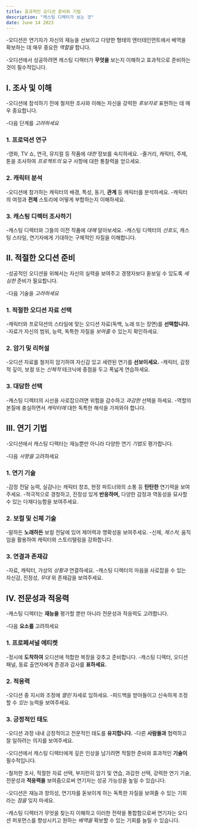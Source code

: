 ```yaml
---
title: 효과적인 오디션 준비와 기법
description: "캐스팅 디렉터가 보는 것"
date: June 14 2023
---
```


-오디션은 연기자가 자신의 재능을 선보이고 다양한 형태의 엔터테인먼트에서 배역을 확보하는 데 매우 중요한 _역할을_ 합니다. 


-오디션에서 성공하려면 캐스팅 디렉터가 **무엇을** 보는지 이해하고 효과적으로 준비하는 것이 필수적입니다. 




## I. 조사 및 이해
-오디션에 참석하기 전에 철저한 조사와 이해는 자신을 강력한 _후보자로_ 표현하는 데 매우 중요합니다. 


-다음 단계를 _고려하세요_

### 1. 프로덕션 연구
-영화, TV 쇼, 연극, 뮤지컬 등 작품에 _대한_ 정보를 숙지하세요.
-줄거리, 캐릭터, 주제, 톤을 조사하여 _프로젝트의_ 요구 사항에 대한 통찰력을 얻으세요.
### 2. 캐릭터 분석
-오디션에 참가하는 캐릭터의 배경, 특성, 동기, **관계** 등 캐릭터를 분석하세요.
-캐릭터의 여정과 **전체** 스토리에 어떻게 부합하는지 이해하세요.
### 3. 캐스팅 디렉터 조사하기
-캐스팅 디렉터와 그들의 이전 작품에 _대해_ 알아보세요.
-캐스팅 디렉터의 _선호도,_ 캐스팅 스타일, 연기자에게 기대하는 구체적인 자질을 이해합니다.
## II. 적절한 오디션 준비
-성공적인 오디션을 위해서는 자신의 실력을 보여주고 경쟁자보다 돋보일 수 있도록 _세심한_ 준비가 필요합니다. 


-다음 기술을 _고려하세요_

### 1. 적절한 오디션 자료 선택
-캐릭터와 프로덕션의 스타일에 맞는 오디션 자료(독백, 노래 또는 장면)를 **선택합니다.**
-자료가 자신의 범위, 능력, 독특한 자질을 _보여줄_ 수 있는지 확인하세요.
### 2. 암기 및 리허설
-오디션 자료를 철저히 암기하여 자신감 있고 세련된 연기를 **선보이세요.**
-캐릭터, 감정적 깊이, 보컬 또는 _신체적_ 테크닉에 중점을 두고 폭넓게 연습하세요.
### 3. 대담한 선택
-캐스팅 디렉터의 시선을 사로잡으려면 위험을 감수하고 _과감한_ 선택을 하세요.
-역할의 본질에 충실하면서 _캐릭터에_ 대한 독특한 해석을 가져와야 합니다.
## III. 연기 기법
-오디션에서 캐스팅 디렉터는 재능뿐만 아니라 다양한 연기 _기법도_ 평가합니다. 


-다음 _사항을_ 고려하세요

### 1. 연기 기술
-감정 전달 능력, 실감나는 캐릭터 창조, 현장 파트너와의 소통 등 **탄탄한** 연기력을 보여주세요.
-적극적으로 경청하고, 진정성 있게 **반응하며,** 다양한 감정과 역동성을 묘사할 수 있는 다재다능함을 보여주세요.
### 2. 보컬 및 신체 기술
-말하든 **노래하든** 보컬 전달에 있어 제어력과 명확성을 보여주세요.
-신체, _제스처,_ 움직임을 활용하여 캐릭터와 스토리텔링을 강화합니다.
### 3. 연결과 존재감
-자료, 캐릭터, 가상의 _상황과_ 연결하세요.
-캐스팅 디렉터의 마음을 사로잡을 수 있는 자신감, 진정성, _무대_ 위 존재감을 보여주세요.
## IV. 전문성과 적응력
-캐스팅 디렉터는 **재능을** 평가할 뿐만 아니라 전문성과 적응력도 고려합니다. 


-다음 **요소를** 고려하세요

### 1. 프로페셔널 에티켓
-정시에 **도착하여** 오디션에 적합한 복장을 갖추고 준비합니다.
-캐스팅 디렉터, 오디션 패널, 동료 출연자에게 존경과 감사를 **표하세요.**
### 2. 적응력
-오디션 중 지시와 조정에 _열린_ 자세로 임하세요.
-피드백을 받아들이고 신속하게 조정할 수 _있는_ 능력을 보여주세요.
### 3. 긍정적인 태도
-오디션 과정 내내 긍정적이고 전문적인 태도를 **유지합니다.**
-다른 **사람들과** 협력하고 잘 일하려는 의지를 보여주세요.

-오디션에서 캐스팅 디렉터에게 깊은 인상을 남기려면 적절한 준비와 효과적인 **기술이** 필수적입니다. 


-철저한 조사, 적절한 자료 선택, 부지런히 암기 및 연습, 과감한 선택, 강력한 연기 기술, 전문성과 **적응력을** 보여줌으로써 연기자는 성공 가능성을 높일 수 있습니다. 


-오디션은 재능과 창의성, 연기자를 돋보이게 하는 독특한 자질을 보여줄 수 있는 기회라는 _점을_ 잊지 마세요. 


-캐스팅 디렉터가 무엇을 찾는지 이해하고 이러한 전략을 통합함으로써 연기자는 오디션 퍼포먼스를 향상시키고 원하는 _배역을_ 확보할 수 있는 기회를 늘릴 수 있습니다.